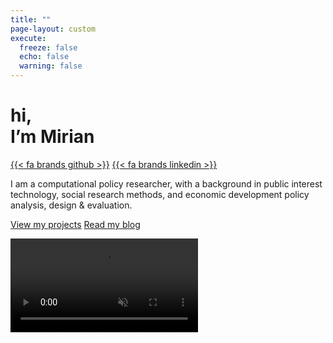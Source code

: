 ```yaml
---
title: ""
page-layout: custom
execute: 
  freeze: false
  echo: false
  warning: false
---
```


<style>
/* CSS specific to the index.html page */
.navbar-container {
    position: absolute;
    top: 0;
    width: 100%;
    background: transparent !important;
    display: flex;
    justify-content: space-between;
    padding: 20px;
    box-sizing: border-box; 
    color: white;
}

.navbar-container a {
    color: white; /* Adjust as needed */
    text-decoration: none;
    padding: 10px;
}

</style>

<div id="container">
<div id="left-column">
<div class="inner-wrap">
<h1 id="hero-text">hi, <br> I'm Mirian</h1>
<a href="https://github.com/mirianlima" title="github" target="_blank" rel="noopener">{{< fa brands github >}}</a>
<a href="https://www.linkedin.com/in/mspencerlima" title="LinkedIn" target="_blank" rel="noopener">{{< fa brands linkedin >}}</a>
<p id="description-text">I am a computational policy researcher, with a background in public interest technology, social research methods, and economic development policy analysis, design & evaluation.</p>
<div id="buttons">
<a href="#" class="btn">View my projects</a>
<a href="#" class="btn">Read my blog</a>
</div>
</div>
</div>
<div id="right-column">
<video autoplay muted loop preload="true" webkit-playsinline playsinline>
<source src="assets/innovator-web.mp4" type="video/mp4"> Your browser does not support the video tag.
</video>
</video>
</div>
</div>